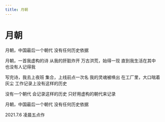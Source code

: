 ```yaml
---
title: 月朝
---
```


<div style={{ textAlign: "center" }}>

# 月朝

<div style={{ whiteSpace: "pre-line"}}>

月朝，中国最后一个朝代
没有任何历史依据

月朝，一首我虚构的诗
从我的肝脏炸开
万古洪荒，始得一现
直到我生活在其中
也没有人记得我

写完诗，我去上夜班
集合，上线前点一次名
我的灵魂被唤出
在工厂里，大口喘着灰尘
工作记录上没有这样的历史

没有一个朝代
会记录这样的历史
只好用虚构的朝代来记录

月朝，中国最后一个朝代
没有任何历史依据

2021.7.6 凌晨五点作

</div>
</div>
